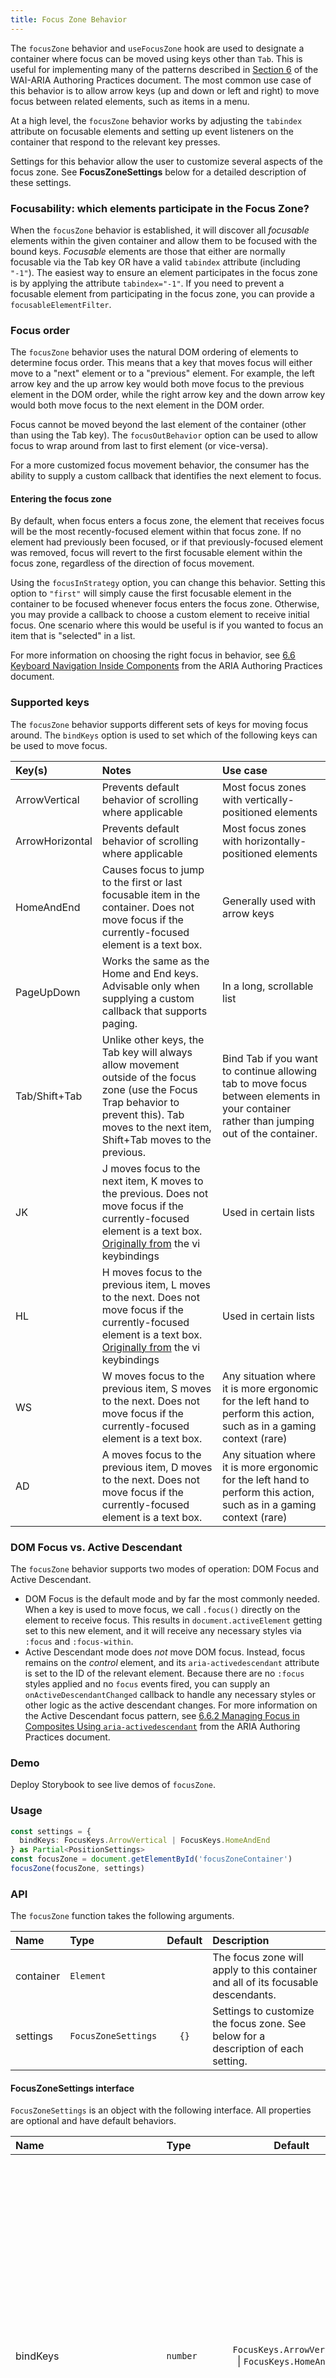 ```yaml
---
title: Focus Zone Behavior
---
```


The `focusZone` behavior and `useFocusZone` hook are used to designate a container where focus can be moved using keys other than `Tab`. This is useful for implementing many of the patterns described in [Section 6](https://www.w3.org/TR/wai-aria-practices-1.1/#keyboard) of the WAI-ARIA Authoring Practices document. The most common use case of this behavior is to allow arrow keys (up and down or left and right) to move focus between related elements, such as items in a menu.

At a high level, the `focusZone` behavior works by adjusting the `tabindex` attribute on focusable elements and setting up event listeners on the container that respond to the relevant key presses.

Settings for this behavior allow the user to customize several aspects of the focus zone. See **FocusZoneSettings** below for a detailed description of these settings.

### Focusability: which elements participate in the Focus Zone?

When the `focusZone` behavior is established, it will discover all _focusable_ elements within the given container and allow them to be focused with the bound keys. _Focusable_ elements are those that either are normally focusable via the Tab key OR have a valid `tabindex` attribute (including `"-1"`). The easiest way to ensure an element participates in the focus zone is by applying the attribute `tabindex="-1"`. If you need to prevent a focusable element from participating in the focus zone, you can provide a `focusableElementFilter`.

### Focus order

The `focusZone` behavior uses the natural DOM ordering of elements to determine focus order. This means that a key that moves focus will either move to a "next" element or to a "previous" element. For example, the left arrow key and the up arrow key would both move focus to the previous element in the DOM order, while the right arrow key and the down arrow key would both move focus to the next element in the DOM order.

Focus cannot be moved beyond the last element of the container (other than using the Tab key). The `focusOutBehavior` option can be used to allow focus to wrap around from last to first element (or vice-versa).

For a more customized focus movement behavior, the consumer has the ability to supply a custom callback that identifies the next element to focus.

#### Entering the focus zone

By default, when focus enters a focus zone, the element that receives focus will be the most recently-focused element within that focus zone. If no element had previously been focused, or if that previously-focused element was removed, focus will revert to the first focusable element within the focus zone, regardless of the direction of focus movement.

Using the `focusInStrategy` option, you can change this behavior. Setting this option to `"first"` will simply cause the first focusable element in the container to be focused whenever focus enters the focus zone. Otherwise, you may provide a callback to choose a custom element to receive initial focus. One scenario where this would be useful is if you wanted to focus an item that is "selected" in a list.

For more information on choosing the right focus in behavior, see [6.6 Keyboard Navigation Inside Components](https://www.w3.org/TR/wai-aria-practices-1.1/#kbd_general_within) from the ARIA Authoring Practices document.

### Supported keys

The `focusZone` behavior supports different sets of keys for moving focus around. The `bindKeys` option is used to set which of the following keys can be used to move focus.

| Key(s) | Notes | Use case |
| :- | :- | :- |
| ArrowVertical | Prevents default behavior of scrolling where applicable | Most focus zones with vertically-positioned elements |
| ArrowHorizontal | Prevents default behavior of scrolling where applicable | Most focus zones with horizontally-positioned elements |
| HomeAndEnd | Causes focus to jump to the first or last focusable item in the container. Does not move focus if the currently-focused element is a text box. | Generally used with arrow keys |
| PageUpDown | Works the same as the Home and End keys. Advisable only when supplying a custom callback that supports paging. | In a long, scrollable list |
| Tab/Shift+Tab | Unlike other keys, the Tab key will always allow movement outside of the focus zone (use the Focus Trap behavior to prevent this). Tab moves to the next item, Shift+Tab moves to the previous. | Bind Tab if you want to continue allowing tab to move focus between elements in your container rather than jumping out of the container.
| JK | J moves focus to the next item, K moves to the previous. Does not move focus if the currently-focused element is a text box. [Originally from](https://catonmat.net/why-vim-uses-hjkl-as-arrow-keys) the vi keybindings | Used in certain lists |
| HL | H moves focus to the previous item, L moves to the next. Does not move focus if the currently-focused element is a text box. [Originally from](https://catonmat.net/why-vim-uses-hjkl-as-arrow-keys) the vi keybindings | Used in certain lists |
| WS | W moves focus to the previous item, S moves to the next. Does not move focus if the currently-focused element is a text box. | Any situation where it is more ergonomic for the left hand to perform this action, such as in a gaming context (rare) |
| AD | A moves focus to the previous item, D moves to the next. Does not move focus if the currently-focused element is a text box. | Any situation where it is more ergonomic for the left hand to perform this action, such as in a gaming context (rare) |

### DOM Focus vs. Active Descendant

The `focusZone` behavior supports two modes of operation: DOM Focus and Active Descendant.

* DOM Focus is the default mode and by far the most commonly needed. When a key is used to move focus, we call `.focus()` directly on the element to receive focus. This results in `document.activeElement` getting set to this new element, and it will receive any necessary styles via `:focus` and `:focus-within`.
* Active Descendant mode does _not_ move DOM focus. Instead, focus remains on the _control_ element, and its `aria-activedescendant` attribute is set to the ID of the relevant element. Because there are no `:focus` styles applied and no `focus` events fired, you can supply an `onActiveDescendantChanged` callback to handle any necessary styles or other logic as the active descendant changes. For more information on the Active Descendant focus pattern, see [6.6.2 Managing Focus in Composites Using `aria-activedescendant`](https://www.w3.org/TR/wai-aria-practices-1.1/#kbd_focus_activedescendant) from the ARIA Authoring Practices document.

### Demo

Deploy Storybook to see live demos of `focusZone`.

### Usage

```ts
const settings = {
  bindKeys: FocusKeys.ArrowVertical | FocusKeys.HomeAndEnd
} as Partial<PositionSettings>
const focusZone = document.getElementById('focusZoneContainer')
focusZone(focusZone, settings)
```

### API

The `focusZone` function takes the following arguments.

| Name | Type | Default | Description |
| :- | :- | :-: | :- |
| container | `Element` | | The focus zone will apply to this container and all of its focusable descendants. |
| settings | `FocusZoneSettings` | `{}` | Settings to customize the focus zone. See below for a description of each setting. |

#### FocusZoneSettings interface
`FocusZoneSettings` is an object with the following interface. All properties are optional and have default behaviors.

| Name | Type | Default | Description |
| :- | :- | :-: | :- |
| bindKeys | `number` | `FocusKeys.ArrowVertical` &#124; `FocusKeys.HomeAndEnd` | Bit flags that identify keys that will move focus around the focus zone. Each available key either moves focus to the "next" element or the "previous" element, so it is best to only bind the keys that make sense to move focus in your UI. Use the `FocusKeys` object to discover supported keys (listed in the "Supported keys" section above). <br /><br />Use the bitwise "OR" operator (&#124;) to combine key types. For example, `FocusKeys.WASD` &#124; `FocusKeys.HJKL` represents all of W, A, S, D, H, J, K, and L.<br /><br />The default for this setting is `FocusKeys.ArrowVertical` &#124; `FocusKeys.HomeAndEnd`, unless `getNextFocusable` is provided, in which case `FocusKeys.ArrowAll` &#124; `FocusKeys.HomeAndEnd` is used as the default. |
| focusOutBehavior | `"stay"` &#124; `"wrap"` | `"stay"` | Choose the behavior applied in cases where focus is currently at either the first or last element of the container. `"stop"` - do nothing and keep focus where it was; `"wrap"` - wrap focus around to the first element from the last, or the last element from the first |
| focusInStrategy | `"first"` &#124; `"previous"` &#124; `Function` | `"previous"` | This option allows customization of the behavior that determines which of the focusable elements should be focused when focus enters the container via the Tab key.<br /><br />When set to `"first"`, whenever focus enters the container via Tab, we will focus the first focusable element. When set to `"previous"`, the most recently focused element will be focused (fallback to first if there was no previous).<br /><br />If a function is provided, this function should return the `HTMLElement` intended to receive focus. This is useful if you want to focus the currently "selected" item or element. |
| getNextFocusable | `Function` | | This is a callback used to customize the next element to focus when a bound key is pressed. The function takes 4 arguments: `direction` (`"previous"`, `"next"`, `"start"`, or `"end"`), `from` (Element or `undefined`), and `event` (KeyboardEvent). The function should return the next element to focus, or `undefined`. If `undefined` is returned, the regular algorithm to select the next element to focus will be used. |
| focusableElementFilter | `Function` | | This is a callback used to cull focusable elements from participating in the focus zone. |
| abortSignal | `AbortSignal` | | If passed, the focus zone will be deactivated and all event listeners removed when this signal is aborted. If not passed, an `AbortSignal` will be returned by the `focusZone` function. |
| activeDescendantControl | `HTMLElement` | | If `activeDescendantControl` is supplied, do not move focus or alter `tabindex` on any element. Instead, manage `aria-activedescendant` according to the [ARIA best practices guidelines](https://www.w3.org/TR/wai-aria-practices-1.1/#kbd_focus_activedescendant).<br /><br />The given `activeDescendantControl` will be given an `aria-controls` attribute that references the ID of the `container`. Additionally, it will be given an `aria-activedescendant` attribute that references the ID of the currently-active descendant.<br /><br />This element will retain DOM focus as arrow keys are pressed. |
| onActiveDescendantChanged | Function | | This function is called each time the active descendant changes (only applicable if `activeDescendantControl` is given). The function takes two arguments: `newActiveDescendant` and `previousActiveDescendant`, both `HTMLElement`, either of which can be undefined (e.g. when an element in the container first becomes active, or when the controlling element becomes unfocused). |

### Best practices

We highly recommend reading [Section 6: Developing a Keyboard Interface](https://www.w3.org/TR/wai-aria-practices-1.1/#keyboard) from the WAI-ARIA Authoring Practices document.

## useFocusZone hook

The `useFocusZone` hook is used to provide focus zone behavior to React components. The hook returns a ref that must be added to the container element.

### Using your own refs

If you would like to use your own refs, you can pass them into the hook as part of the settings object (see the interface below).

### Hook dependencies

Like other hooks such as `useCallback` and `useEffect`, this hook takes a dependencies array. If defined, the focus zone will be re-applied when a dependency changes (and the old one will be cleaned up).

### Usage

```jsx
export const FocusZoneExample = () => {
  const {containerRef} = useFocusZone({bindKeys: FocusKeys.ArrowVertical | FocusKeys.HomeAndEnd})
  return (
    <div ref={containerRef}>
      <button>First</button>
      <button>Second</button>
      <button>Third</button>
    </div>
  )
}
```

### useFocusZone hook
| Name | Type | Default | Description |
| :- | :- | :-: | :- |
| settings | `FocusZoneHookSettings` | undefined | Optional settings to control how the focus zone behaves. See below. |
| dependencies | React.DependencyList | undefined | Dependencies to determine when to initialize the focus zone. |

**Return value**

| Name | Type | Description |
| :- | :- | :- |
| containerRef | `React.RefObject<HTMLElement>` | This ref must be added to the container's JSX. |
| activeDescendantControlRef | `React.RefObject<HTMLElement>` | If using active descendant focusing, this ref must be added to the control element's JSX. |

### FocusZoneHookSettings interface
`FocusZoneHookSettings` is an object with an interface that extends `FocusZoneSettings` (see above), however, the `activeDescendantControl` prop is omitted (instead see the `activeDescendantFocus` prop below). Additionally, it adds the following properties:

| Name | Type | Default | Description |
| :- | :- | :-: | :- |
| containerRef | `React.RefObject` | `undefined` | If provided, this will be the ref used to access the element that will become the container of the focus zone. Otherwise, this hook will create the ref for you and return it. In both cases, the ref must be provided to the container's JSX. |
| activeDescendantFocus | `boolean` &#124; `React.RefObject<HTMLElement>` | `false` | If false, the focus zone will apply normal DOM focusing (see **DOM Focus vs. Active Descendant** above). If true, or if a ref is provided, the focus zone will use "active descendant" focusing. If a ref is applied, it will be used as the control element for active descendant focus. If `true` is given, a ref will be created and returned by the hook. |
| disabled | `boolean` | `false` | Set to true to disable the focus zone and clean up listeners. Can be re-enabled at any time. |